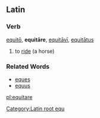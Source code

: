 [[Category:Latin root equ]]

==Latin==
===Verb===
[[equito|equitō]], '''equitāre''', [[equitavi|equitāvī]], [[equitatus|equitātus]]

#to [[ride]] (a horse)
===Related Words===
*[[eques]]
*[[equus]]

[[pl:equitare]]